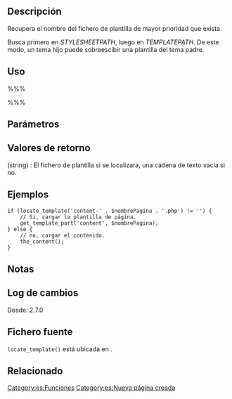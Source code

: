 {{Stub}}
{{Languages|
{{en|Function_Reference/locate_template}}
{{es|Referencia de Funciones/locate_template}}
{{it|Riferimento funzioni/locate_template}}
}}
== Descripción ==
Recupera el nombre del fichero de plantilla de mayor prioridad  que exista. 

Busca primero en <var>STYLESHEETPATH</var>, luego en <var>TEMPLATEPATH</var>. De este modo, un tema hijo puede sobreescibir una plantilla del tema padre.

== Uso ==
%%%<?php locate_template( $nombres_de_plantilla, $cargar, $requerir_una_vez ) ?>%%%

== Parámetros ==
{{Parameter|$nombres_de_plantillas|array|Array de ficheros de plantilla que se pueden buscar en orden de prioridad. (Necesita extensión de fichero.)}}
{{Parameter|$cargar|boolean|Si <tt>cierto</tt> el fichero de plantilla se cargará si se encontrare.|optional|false}}
{{Parameter|$requerir_una_vez|boolean|Si <tt>cierto</tt> el fichero de plantilla se cargará con la función php <tt>require_once</tt>. Si <tt>falso</tt> el fichero de plantilla se cargará con la función php <tt>require</tt>. Este parámetro no tiene efecto si <tt>$cargar</tt> es <tt>falso</tt>.|optional|true}}

== Valores de retorno ==
; (string) : El fichero de plantilla si se localizara, una cadena de texto vacía si no.

== Ejemplos ==
<!-- Se necesitan ejemplos creativos. Siéntete libre para enlazar ejemplos externos. -->
<pre>
if (locate_template('content-' . $nombrePagina . '.php') != '') {
	// Si, cargar la plantilla de página.
	get_template_part('content', $nombrePagina);
} else {
	// no, cargar el contenido.
	the_content();
}
</pre>

== Notas ==

== Log de cambios ==
Desde: 2.7.0

== Fichero fuente ==
<!-- Se necesitan enlaces a ficheros fuentes actuales -->
<tt>locate_template()</tt> está ubicada en {{Trac|wp-includes/template.php}}.

== Relacionado ==
<!--
    To Do:
    Se necesita encontrar las funciones relacionadas.
    Se necesita crea grupos de funciones y crear plantillas para añadirlas a la página rápidamente.
    Algunas funciones puede que estén relacionadas con muchos grupos de funciones.
-->

{{es:Etiqueta de pié}}

[[Category:es:Funciones]]
[[Category:es:Nueva página creada]]